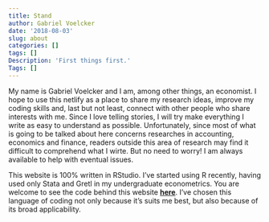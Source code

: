 ```yaml
---
title: Stand
author: Gabriel Voelcker
date: '2018-08-03'
slug: about
categories: []
tags: []
Description: 'First things first.'
Tags: []
---
```


My name is Gabriel Voelcker and I am, among other things, an economist. I hope to use this netlify as a place to share my research ideas, improve my coding skills and, last but not least, connect with other people who share interests with me. Since I love telling stories, I will try make everything I write as easy to understand as possible. Unfortunately, since most of what is going to be talked about here concerns researches in accounting, economics and finance, readers outside this area of research may find it difficult to comprehend what I wirte. But no need to worry! I am always available to help with eventual issues.

This website is 100% written in RStudio. I've started using R recently, having used only Stata and Gretl in my undergraduate econometrics. You are welcome to see the code behind this website [**here**](https://github.com/gvoelcker/Site-Gabriel). I've chosen this language of coding not only because it's suits me best, but also because of its broad applicability. 
